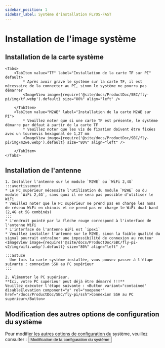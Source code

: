 ```yaml
---
sidebar_position: 1
sidebar_label: Système d'installation FLYOS-FAST
---
```








# Installation de l'image système

<FASTFASLH name="H5" />

            
## Installation de la carte système

    <Tabs>
        <TabItem value="TF" label="Installation de la carte TF sur PI" default>
            * Après avoir gravé le système sur la carte TF, il est nécessaire de la connecter au PI, sinon le système ne pourra pas démarrer
            <ImageView image={require('@site/docs/ProductDoc/SBC/fly-pi/img/tf.webp').default} size="80%" align="left" />  

        </TabItem>
        <TabItem value="M2WE" label="Installation de la carte M2WE sur PI">
            * Veuillez noter que si une carte TF est présente, le système démarre par défaut à partir de la carte TF
            * Veuillez noter que les vis de fixation doivent être fixées avec un tournevis hexagonal de 1,27 mm
            <ImageView image={require('@site/docs/ProductDoc/SBC/fly-pi/img/m2we.webp').default} size="80%" align="left" />  

        </TabItem>
    </Tabs>

## Installation de l'antenne

    1. Installer l'antenne sur le module `M2WE` ou `WiFi 2,4G`
    :::avertissement
    * Le PC supérieur nécessite l'utilisation du module `M2WE` ou du module `WiFi 2,4G`, sans quoi il ne sera pas possible d'utiliser le WiFi
    * Veuillez noter que le PC supérieur ne prend pas en charge les noms de réseau WiFi en chinois et ne prend pas en charge le WiFi dual-band (2,4G et 5G combinés)
    :::
    * L'endroit pointé par la flèche rouge correspond à l'interface de l'antenne WiFi
    * L'interface de l'antenne WiFi est `ipex1`
    * Veuillez installer l'antenne sur le M2WE, sinon la faible qualité du signal pourrait entraîner une impossibilité de connexion au routeur
    <ImageView image={require('@site/docs/ProductDoc/SBC/fly-pi-v2/img/wifi.webp').default} size="80%" align="left" /> 

    :::astuce
    - Une fois la carte système installée, vous pouvez passer à l'étape suivante : connexion SSH au PC supérieur
    :::

    2. Alimenter le PC supérieur.  
    **Ici, votre PC supérieur peut déjà être démarré !!!**  
    Veuillez exécuter l'étape suivante : <Button variant="contained" disableElevation component="a" rel="noopener" href="/docs/ProductDoc/SBC/fly-pi/ssh">Connexion SSH au PC supérieur</Button>

## Modification des autres options de configuration du système

Pour modifier les autres options de configuration du système, veuillez consulter : <Button variant="contained" disableElevation component="a" rel="noopener" href="/docs/ProductDoc/SBC/fly-pi/flyos/os_config">Modification de la configuration du système</Button>

